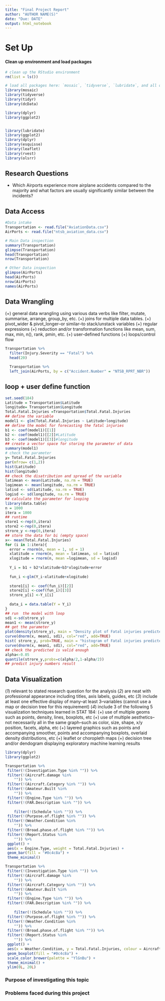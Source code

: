 ```yaml
---
title: "Final Project Report"
author: "AUTHOR NAME(S)"
date: "Due: DATE"
output: html_notebook
---
```


# Set Up

#### Clean up environment and load packages
```r
# clean up the RStudio environment 
rm(list = ls())

# load all packages here: `mosaic`, `tidyverse`, `lubridate`, and all others used
library(mosaic)
library(tidyverse)
library(tidyr)
library(dcData)

library(dplyr)
library(ggplot2)


library(lubridate)
library(ggplot2)
library(dplyr)
library(esquisse)
library(leaflet)
library(rvest)
library(olsrr)
```

## Research Questions

- Which Airports experience more airplane accidents compared to the majority and what factors are usually significantly similar     between the incidents?


## Data Access
```r
#Data intake
Transportation <- read.file("AviationData.csv") 
AirPorts <- read.file("ntsb_aviation_data.csv")
```



```r
# Main Data inspection
summary(Transportation)
glimpse(Transportation)
head(Transportation)
nrow(Transportation)
```


```r
# Other Data inspection
glimpse(AirPorts)
head(AirPorts)
nrow(AirPorts)
names(AirPorts)
```




## Data Wrangling

(+) general data wrangling using various data verbs like filter, mutate, summarise, arrange, group_by, etc.
(+) joins for multiple data tables. 
(+) pivot_wider & pivot_longer--or similar--to stack/unstack variables
(+) regular expressions
(+) reduction and/or transformation functions like mean, sum, max, min, n(), rank, pmin, etc. 
(+) user-defined functions 
(+) loops/control flow 

```r
Transportation %>%
  filter(Injury.Severity == "Fatal") %>%
  head(20)
```


```r

  Transportation %>%
  left_join(AirPorts, by = c("Accident.Number" = "NTSB_RPRT_NBR")) 


```






## loop + user define function##
```r
set.seed(184)
Latitude = Transportation$Latitude
longitude= Transportation$Longitude
Total.Fatal.Injuries =Transportation$Total.Fatal.Injuries
## define the variable
model1 <- glm(Total.Fatal.Injuries ~ Latitude+longitude)
## define the model for forecasting the fatal injuries
b1 <- coef(model1)[[1]]
b2 <- coef(model1)[[2]]#Latitude
b3 <- coef(model1)[[3]]#longitude
## create a vector space for storing the parameter of data
summary(model1)
# check the parameter
y= Total.Fatal.Injuries
par(mfrow= c(1,2))
hist(Latitude)
hist(longitude)
## check the disatribution and spread of the variable
latimean <- mean(Latitude, na.rm = TRUE)
logimean <- mean(longitude, na.rm = TRUE)
latisd <- sd(Latitude, na.rm = TRUE)
logisd <- sd(longitude, na.rm = TRUE)
## calculate the parameter for looping
library(data.table)
n = 1000
itera = 1000
## runtime
store1 <-rep(0,itera)
store2 <-rep(0,itera)
strore_y <-rep(0,itera)
## store the data for bi (empty space)
x<- mean(Total.Fatal.Injuries)
for (i in 1:itera){
  error = rnorm(n, mean = 1, sd = 1) 
  xlatitude = rnorm(n, mean = latimean, sd = latisd)
  xlogitude = rnorm(n, mean =logimean, sd = logisd)
  
  Y_i = b1 + b2*xlatitude+b3*xlogitude+error
  
  fun_i <-glm(Y_i~xlatitude+xlogitude)
  
  store1[i] <- coef(fun_i)[[2]]
  store2[i] <-coef(fun_i)[[3]]
  strore_y[i] <-Y_i[i]
  
  data_i = data.table(Y = Y_i)
}
## run  the model with loop
sd1 <-sd(strore_y)
mean1 <- mean(strore_y)
## get the parameter
plot(density(strore_y), main = "Density plot of Fatal injuries predicted", ylim = c(0,0.4), xlim = c(0,8))
curve(dnorm(x, mean1, sd1), col="red", add=TRUE)
hist( strore_y, prob=TRUE, main = "histogram of Fatal injuries predicted", ylim = c(0,0.4), xlim = c(0,8))
curve(dnorm(x, mean1, sd1), col="red", add=TRUE)
## check the predicted is valid enough
alpha<-0.05
quantile(strore_y,probs=c(alpha/2,1-alpha/2))
## predict injury numbers result
```


## Data Visualization 

(*1*) relevant to stated research question for the analysis
(*2*) are neat with professional appearance including titles, axis labels, guides, etc 
(*3*) include at least one effective display of many--at least 3--variables (cannot use a map or decision tree for this requirement)
(*4*) include 3 of the following 5 visualization techniques learned in STAT 184:
(+) use of multiple geoms such as points, density, lines, boxplots, etc 
(+) use of multiple aesthetics--not necessarily all in the same graph--such as color, size, shape, x/y position, facets, alpha, etc 
(+) layered graphics such as points and accompanying smoother, points and accompanying boxplots, overlaid density distributions, etc 
(+) leaflet or choropleth maps 
(+) decision tree and/or dendogram displaying exploratory machine learning results

```r
library(dplyr)
library(ggplot2)

Transportation %>%
 filter(!(Investigation.Type %in% "")) %>%
 filter(!(Aircraft.damage %in% 
    "")) %>%
 filter(!(Aircraft.Category %in% "")) %>%
 filter(!(Amateur.Built %in% 
    "")) %>%
 filter(!(Engine.Type %in% "")) %>%
 filter(!(FAR.Description %in% "")) %>%
 
    filter(!(Schedule %in% "")) %>%
 filter(!(Purpose.of.flight %in% "")) %>%
 filter(!(Weather.Condition %in% 
    "")) %>%
 filter(!(Broad.phase.of.flight %in% "")) %>%
 filter(!(Report.Status %in% 
    "")) %>%
 ggplot() +
 aes(x = Engine.Type, weight = Total.Fatal.Injuries) +
 geom_bar(fill = "#0c4c8a") +
 theme_minimal()
```


```r
Transportation %>%
 filter(!(Investigation.Type %in% "")) %>%
 filter(!(Aircraft.damage %in% 
    "")) %>%
 filter(!(Aircraft.Category %in% "")) %>%
 filter(!(Amateur.Built %in% 
    "")) %>%
 filter(!(Engine.Type %in% "")) %>%
 filter(!(FAR.Description %in% "")) %>%
 
    filter(!(Schedule %in% "")) %>%
 filter(!(Purpose.of.flight %in% "")) %>%
 filter(!(Weather.Condition %in% 
    "")) %>%
 filter(!(Broad.phase.of.flight %in% "")) %>%
 filter(!(Report.Status %in% 
    "")) %>%
 ggplot() +
 aes(x = Weather.Condition, y = Total.Fatal.Injuries, colour = Aircraft.Category) +
 geom_boxplot(fill = "#0c4c8a") +
 scale_color_brewer(palette = "YlGnBu") +
 theme_minimal() +
 ylim(0L, 20L)
```




### Purpose of investigating this topic




### Problems faced during this project 






